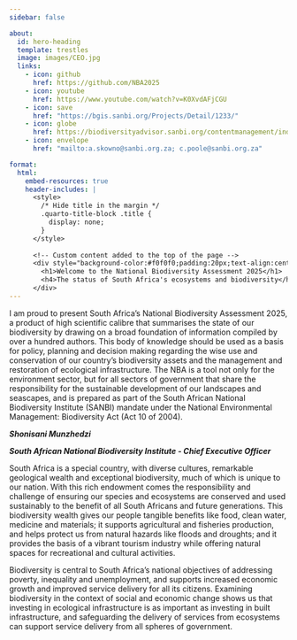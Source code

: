 ```yaml
---
sidebar: false

about: 
  id: hero-heading
  template: trestles
  image: images/CEO.jpg
  links:
    - icon: github
      href: https://github.com/NBA2025
    - icon: youtube
      href: https://www.youtube.com/watch?v=K0XvdAFjCGU
    - icon: save
      href: "https://bgis.sanbi.org/Projects/Detail/1233/"
    - icon: globe
      href: https://biodiversityadvisor.sanbi.org/contentmanagement/index?guid=e7c11960-bb9b-4bac-a736-6c6db0e01b42
    - icon: envelope
      href: "mailto:a.skowno@sanbi.org.za; c.poole@sanbi.org.za"

format: 
  html:
    embed-resources: true 
    header-includes: |
      <style>
        /* Hide title in the margin */
        .quarto-title-block .title {
          display: none;
        }
      </style>
      
      <!-- Custom content added to the top of the page -->
      <div style="background-color:#f0f0f0;padding:20px;text-align:center;">
        <h1>Welcome to the National Biodiversity Assessment 2025</h1>
        <h4>The status of South Africa's ecosystems and biodiversity</h4>
      </div>
---
```


::: {#hero-heading}
I am proud to present South Africa's National Biodiversity Assessment 2025, a product of high scientific calibre that summarises the state of our biodiversity by drawing on a broad foundation of information compiled by over a hundred authors. This body of knowledge should be used as a basis for policy, planning and decision making regarding the wise use and conservation of our country's biodiversity assets and the management and restoration of ecological infrastructure. The NBA is a tool not only for the environment sector, but for all sectors of government that share the responsibility for the sustainable development of our landscapes and seascapes, and is prepared as part of the South African National Biodiversity Institute (SANBI) mandate under the National Environmental Management: Biodiversity Act (Act 10 of 2004).

***Shonisani Munzhedzi***

***South African National Biodiversity Institute - Chief Executive Officer***
:::

South Africa is a special country, with diverse cultures, remarkable geological wealth and exceptional biodiversity, much of which is unique to our nation. With this rich endowment comes the responsibility and challenge of ensuring our species and ecosystems are conserved and used sustainably to the benefit of all South Africans and future generations. This biodiversity wealth gives our people tangible benefits like food, clean water, medicine and materials; it supports agricultural and fisheries production, and helps protect us from natural hazards like floods and droughts; and it provides the basis of a vibrant tourism industry while offering natural spaces for recreational and cultural activities.

Biodiversity is central to South Africa's national objectives of addressing poverty, inequality and unemployment, and supports increased economic growth and improved service delivery for all its citizens. Examining biodiversity in the context of social and economic change shows us that investing in ecological infrastructure is as important as investing in built infrastructure, and safeguarding the delivery of services from ecosystems can support service delivery from all spheres of government.
